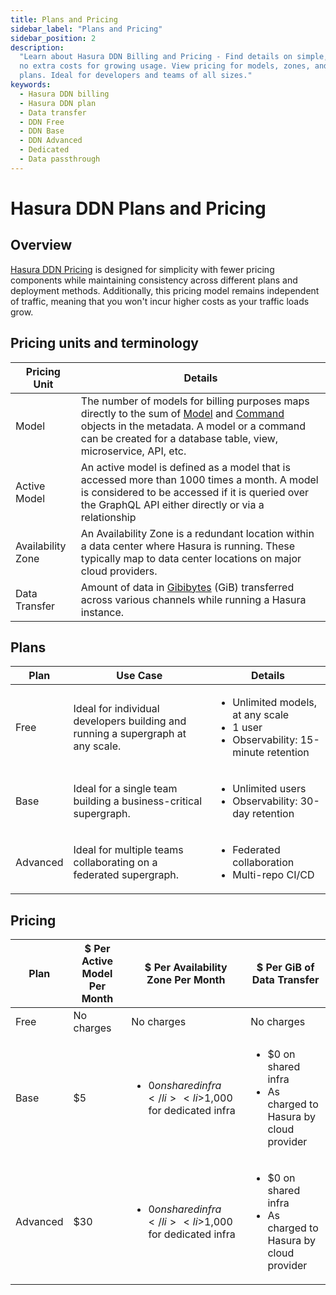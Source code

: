 ```yaml
---
title: Plans and Pricing
sidebar_label: "Plans and Pricing"
sidebar_position: 2
description:
  "Learn about Hasura DDN Billing and Pricing - Find details on simple, consistent pricing independent of traffic, with
  no extra costs for growing usage. View pricing for models, zones, and data transfers across free, base, and advanced
  plans. Ideal for developers and teams of all sizes."
keywords:
  - Hasura DDN billing
  - Hasura DDN plan
  - Data transfer
  - DDN Free
  - DDN Base
  - DDN Advanced
  - Dedicated
  - Data passthrough
---
```


# Hasura DDN Plans and Pricing

## Overview

[Hasura DDN Pricing](https://hasura.io/pricing/v3) is designed for simplicity with fewer pricing components while
maintaining consistency across different plans and deployment methods. Additionally, this pricing model remains
independent of traffic, meaning that you won't incur higher costs as your traffic loads grow.

## Pricing units and terminology

| Pricing Unit      | Details                                                                                                                                                                                                                                                                          |
| ----------------- | -------------------------------------------------------------------------------------------------------------------------------------------------------------------------------------------------------------------------------------------------------------------------------- |
| Model             | The number of models for billing purposes maps directly to the sum of [Model](/supergraph-modeling/models.mdx) and [Command](/supergraph-modeling/commands.mdx) objects in the metadata. A model or a command can be created for a database table, view, microservice, API, etc. |
| Active Model      | An active model is defined as a model that is accessed more than 1000 times a month. A model is considered to be accessed if it is queried over the GraphQL API either directly or via a relationship                                                                            |
| Availability Zone | An Availability Zone is a redundant location within a data center where Hasura is running. These typically map to data center locations on major cloud providers.                                                                                                                |
| Data Transfer     | Amount of data in [Gibibytes](https://simple.wikipedia.org/wiki/Gibibyte) (GiB) transferred across various channels while running a Hasura instance.                                                                                                                             |

## Plans

| Plan     | Use Case                                                                        | Details                                                                                                    |
| -------- | ------------------------------------------------------------------------------- | ---------------------------------------------------------------------------------------------------------- |
| Free     | Ideal for individual developers building and running a supergraph at any scale. | <ul><li>Unlimited models, at any scale</li><li>1 user</li><li>Observability: 15-minute retention</li></ul> |
| Base     | Ideal for a single team building a business-critical supergraph.                | <ul><li>Unlimited users</li><li>Observability: 30-day retention</li></ul>                                  |
| Advanced | Ideal for multiple teams collaborating on a federated supergraph.               | <ul><li>Federated collaboration</li><li>Multi-repo CI/CD</li></ul>                                         |

## Pricing

| Plan     | $ Per Active Model Per Month | $ Per Availability Zone Per Month                                            | $ Per GiB of Data Transfer                                                                |
| -------- | ---------------------------- | ---------------------------------------------------------------------------- | ----------------------------------------------------------------------------------------- |
| Free     | No charges                   | No charges                                                                   | No charges                                                                                |
| Base     | $5                           | <ul> <li> $0 on shared infra </li> <li>$1,000 for dedicated infra </li></ul> | <ul> <li> $0 on shared infra </li> <li> As charged to Hasura by cloud provider </li></ul> |
| Advanced | $30                          | <ul> <li> $0 on shared infra </li> <li>$1,000 for dedicated infra </li></ul> | <ul> <li> $0 on shared infra </li> <li> As charged to Hasura by cloud provider </li></ul> |
